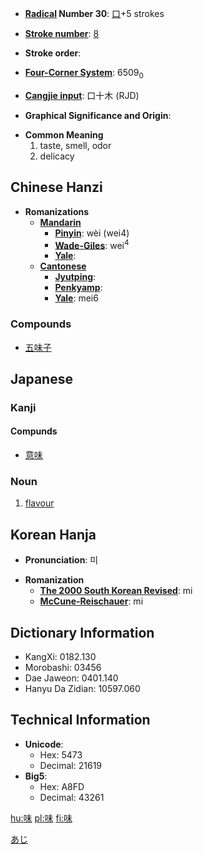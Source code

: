 * '''[[Wiktionary:Chinese radical index| Radical]] Number 30''': [[Wiktionary:Chinese radical index 口|口]]+5 strokes

* '''[[Wiktionary:Chinese total strokes index|Stroke number]]''': [[Wiktionary:Chinese total strokes index 8|8]]

* '''Stroke order''': 

* '''[[Wiktionary:Chinese four corner index|Four-Corner System]]''': 6509<sub>0</sub>

* '''[[Wiktionary:Chinese Cangjie index|Cangjie input]]''': 口十木 (RJD)

* '''Graphical Significance and Origin''': 

* '''Common Meaning'''
*#taste, smell, odor
*# delicacy

== Chinese Hanzi ==

* '''Romanizations'''
** '''[[Mandarin]]'''
*** '''[[Pinyin]]''': wèi (wei4)
*** '''[[Wade-Giles]]''': wei<sup>4</sup>
*** '''[[Yale]]''': 
** '''[[Cantonese]]'''
*** '''[[Jyutping]]''':
*** '''[[Penkyamp]]''': 
*** '''[[Yale]]''': mei6

===Compounds===
*[[五味子]]

==Japanese==
===Kanji===
{{kanji2|[[み]] ([[mi]]), [[び]] ([[bi]])|[[あじ]] ([[aji]]), [[あじわう]] ([[ajiwau]])}}

====Compunds====
*[[意味]]

===Noun===
{{janoun|あじ|aji}}
# [[flavour]]
[[Category:Japanese nouns|あじ]]

== Korean Hanja ==

* '''Pronunciation''': 미

* '''Romanization'''
** '''[[The 2000 South Korean Revised Romanization|The 2000 South Korean Revised]]''': mi
** '''[[McCune-Reischauer]]''': mi

== Dictionary Information ==

* KangXi: 0182.130
* Morobashi: 03456
* Dae Jaweon: 0401.140
* Hanyu Da Zidian: 10597.060

== Technical Information ==

* '''Unicode''':
** Hex: 5473
** Decimal: 21619
* '''Big5''':
** Hex: A8FD
** Decimal: 43261

[[hu:味]]
[[pl:味]]
[[fi:味]]